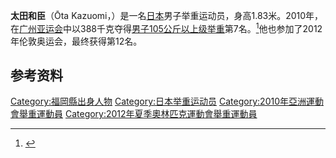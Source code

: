 '''太田和臣'''（Ōta Kazuomi，{{bd|1986年|7月1日||}}）是一名[[日本|日本]]男子举重运动员，身高1.83米。2010年，在[[广州亚运会|广州亚运会]]中以388千克夺得[[2010年亚洲运动会举重比赛_-_男子105公斤以上级|男子105公斤以上级举重]]第7名。<ref>{{cite web|url=http://www.gz2010.cn/info/CHN_CHN/ZB/ZBB101A_WL@@@@@@@@@@@@@@@CHN_number=231166.html | language=zh-hans | title=太田和臣 - 简历  |publisher=2010年广州亚运会官方网站 |accessdate=2011-12-18 }}</ref>他也参加了2012年伦敦奥运会，最终获得第12名。

==参考资料==
<references />

{{DEFAULTSORT:Ota Kazuomi}}
[[Category:福岡縣出身人物|Category:福岡縣出身人物]]
[[Category:日本举重运动员|Category:日本举重运动员]]
[[Category:2010年亞洲運動會舉重運動員|Category:2010年亞洲運動會舉重運動員]]
[[Category:2012年夏季奧林匹克運動會舉重運動員|Category:2012年夏季奧林匹克運動會舉重運動員]]